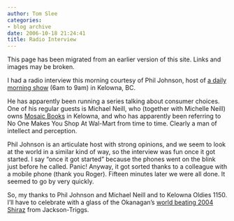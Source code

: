 ```yaml
---
author: Tom Slee
categories:
- blog archive
date: 2006-10-18 21:24:41
title: Radio Interview
---
```


::: {.callout-note}

This page has been migrated from an earlier version of this site. 
Links and images may be broken.

:::



				

I had a radio interview this morning courtesy of Phil Johnson, host of [a daily morning show](http://www.kelowna.okoldies.ca/shows/phil-johnson-show) (6am to 9am) in Kelowna, BC. 




He has apparently been running a series talking about consumer choices. One of his regular guests is Michael Neill, who (together with Michelle Neill) owns [Mosaic Books](http://www.mosaicbooks.ca/) in Kelowna, and who has apparently been referring to No One Makes You Shop At Wal-Mart from time to time. Clearly a man of intellect and perception.




Phil Johnson is an articulate host with strong opinions, and we seem to look at the world in a similar kind of way, so the interview was fun once it got started. I say "once it got started" because the phones went on the blink just before he called. Panic! Anyway, it got sorted thanks to a colleague with a mobile phone (thank you Roger). Fifteen minutes later we were all done. It seemed to go by very quickly.




So, my thanks to Phil Johnson and Michael Neill and to Kelowna Oldies 1150. I'll have to celebrate with a glass of the Okanagan's [world beating 2004 Shiraz](http://www.jacksontriggswinery.com/en/pdf/IWSCSF_2006_%20Best_Shiraz.pdf) from Jackson-Triggs.


		
